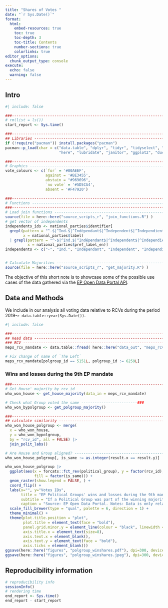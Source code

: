 ```yaml
---
title: "Shares of Votes "
date: "`r Sys.Date()`"
format: 
  html:
    embed-resources: true
    toc: true
    toc-depth: 3
    toc-title: Contents
    number-sections: true
    colorlinks: true
editor_options: 
  chunk_output_type: console
execute:
  echo: false
  warning: false
---
```


## Intro
```r
#| include: false

###--------------------------------------------------------------------------###
# rm(list = ls())
start_report <- Sys.time()

###--------------------------------------------------------------------------###
## Libraries -------------------------------------------------------------------
if (!require("pacman")) install.packages("pacman")
pacman::p_load(char = c("data.table", "dplyr", "tidyr", "tidyselect", "future.apply",
                        "here", "lubridate", "janitor", "ggplot2", "duckdb", "duckplyr") )

###--------------------------------------------------------------------------###
# Graphics ---------------------------------------------------------------------
vote_colours <- c(`for` = '#00AEEF',
                  against = '#BE3455',
                  abstain = "#969696",
                  `no vote` = '#5D5CA4',
                  absent = '#F47920')

###--------------------------------------------------------------------------###
# Functions --------------------------------------------------------------------
###--------------------------------------------------------------------------###
# Load join functions ---------------------------------------------------------#
source(file = here::here("source_scripts_r", "join_functions.R") )
# get vector of independents
independents_ids <- national_parties$identifier[
  grepl(pattern = "^-$|^Ind.$|^Indépendant$|^Independent$|^Independiente$", 
        x = national_parties$label)
  | grepl(pattern = "^-$|^Ind.$|^Indépendant$|^Independent$|^Independiente$", 
          x = national_parties$pref_label_en)]
independents <- c("-", "Ind.", "Indépendant", "Independent", "Independiente")


# Calculate Majorities --------------------------------------------------------#
source(file = here::here("source_scripts_r", "get_majority.R") )
```

The objective of this short note is to showcase some of the possible use cases of the data gathered via the [EP Open Data Portal API](https://data.europarl.europa.eu/en/developer-corner/opendata-api).


## Data and Methods
We include in our analysis all voting data relative to RCVs during the period 2019-`r data.table::year(Sys.Date())`.
```r
#| include: false

###--------------------------------------------------------------------------###
## Read data -------------------------------------------------------------------
### RCV ------------------------------------------------------------------------
meps_rcv_mandate <- data.table::fread( here::here("data_out", "meps_rcv_mandate.csv") ) 

# Fix change of name of `The Left`
meps_rcv_mandate[polgroup_id == 5151L, polgroup_id := 6259L]
```

### Wins and losses during the 9th EP mandate
```r
###----------------------------------------------------------------------------#
# Get House' majority by rcv_id
who_won_house <- get_house_majority(data_in = meps_rcv_mandate)

# Check what Group voted the same -------------------------###
who_won_bypolgroup <- get_polgroup_majority() 

###----------------------------------------------------------------------------#
## calculate similarity --------------------------------------------------------
who_won_house_polgroup <- merge(
  x = who_won_house,
  y = who_won_bypolgroup, 
  by = "rcv_id", all = FALSE) |> 
  join_polit_labs()

# Are House and Group aligned? ------------------------------------------------#
who_won_house_polgroup[, is_same := as.integer(result.x == result.y)] 

who_won_house_polgroup |> 
  ggplot(aes(x = forcats::fct_rev(political_group), y = factor(rcv_id), 
             fill = factor(is_same))) +
  geom_raster(show.legend = FALSE, ) +
  coord_flip() +
  labs(x="", y="Votes IDs",
       title = "EP Political Groups' wins and losses during the 9th mandate)",
       subtitle = "If a Political Group was part of the winning majority is coloured in blue, red otherwise",
       caption = "Source: EP Open Data Portal. Notes: Data is only relative to RCVs." ) +
  scale_fill_brewer(type = "qual", palette = 6, direction = 1) +
  theme_minimal() +
  theme(plot.title.position = "plot",
        plot.title = element_text(face = "bold"),
        panel.grid.minor.y = element_line(colour = "black", linewidth = 5),
        axis.title.x = element_text(size=8),
        axis.text.x = element_blank(),
        axis.text.y = element_text(face = "bold"),
        axis.ticks = element_blank())
ggsave(here::here("figures", "polgroup_winshares.pdf"), dpi=300, device = "pdf", height=4, width=8) 
ggsave(here::here("figures", "polgroup_winshares.jpeg"), dpi=300, device = "jpeg", height=4, width=8)        
```


## Reproducibility information
```r
# reproducibility info
sessionInfo()
# rendering time
end_report <- Sys.time()
end_report - start_report
```
